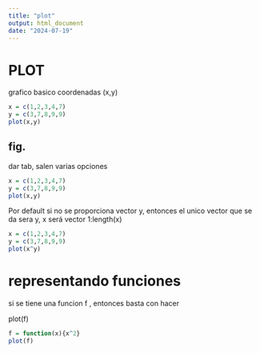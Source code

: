 ```yaml
---
title: "plot"
output: html_document
date: "2024-07-19"
---
```


# PLOT

grafico basico coordenadas (x,y)

```r
x = c(1,2,3,4,7)
y = c(3,7,8,9,9)
plot(x,y)
```

## fig.

dar tab, salen varias opciones

```r
x = c(1,2,3,4,7)
y = c(3,7,8,9,9)
plot(x,y)
```


Por default si no se proporciona vector y, entonces el unico vector que se da sera y, x será vector 1:length(x)

```r
x = c(1,2,3,4,7)
y = c(3,7,8,9,9)
plot(x^y)
```


# representando funciones

si se tiene una funcion f , entonces basta con hacer

plot(f)

```r
f = function(x){x^2}
plot(f)
```




